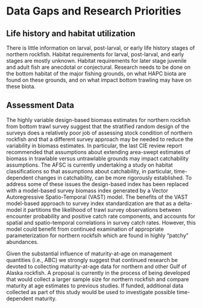 # Data Gaps and Research Priorities

## Life history and habitat utilization

There is little information on larval, post-larval, or early life history stages of northern rockfish. 
Habitat requirements for larval, post-larval, and early stages are mostly unknown. 
Habitat requirements for later stage juvenile and adult fish are anecdotal or conjectural. 
Research needs to be done on the bottom habitat of the major fishing grounds, on what HAPC biota are found on these grounds, and on what impact bottom trawling may have on these biota.

## Assessment Data

The highly variable design-based biomass estimates for northern rockfish from bottom trawl survey suggest that the stratified random design of the surveys does a relatively poor job of assessing stock condition of northern rockfish and that a different survey approach may be needed to reduce the variability in biomass estimates. 
In particular, the last CIE review report recommended that assumptions about extending area-swept estimates of biomass in trawlable versus untrawlable grounds may impact catchability assumptions. 
The AFSC is currently undertaking a study on habitat classifications so that assumptions about catchability, in particular, time-dependent changes in catchability, can be more rigorously established.
To address some of these issues the design-based index has been replaced with a model-based survey biomass index generated by a Vector Autoregressive Spatio-Temporal (VAST) model. 
The benefits of the VAST model-based approach to survey index standardization are that as a delta-model it partitions the likelihood of trawl survey observations between encounter probability and positive catch rate components, and accounts for spatial and spatio-temporal correlations in survey catch rates.
However, this model could benefit from continued examination of appropriate parameterization for northern rockfsih which are found in highly "patchy" abundances.

Given the substantial influence of maturity-at-age on management quantities (i.e., ABC) we strongly suggest that continued research be devoted to collecting maturity-at-age data for northern and other Gulf of Alaska rockfish. 
A proposal is currently in the process of being developed that would collect a larger sample size for northern rockfish and compare maturity at age estimates to previous studies. 
If funded, additional data collected as part of this study would be used to investigate possible time-dependent maturity.